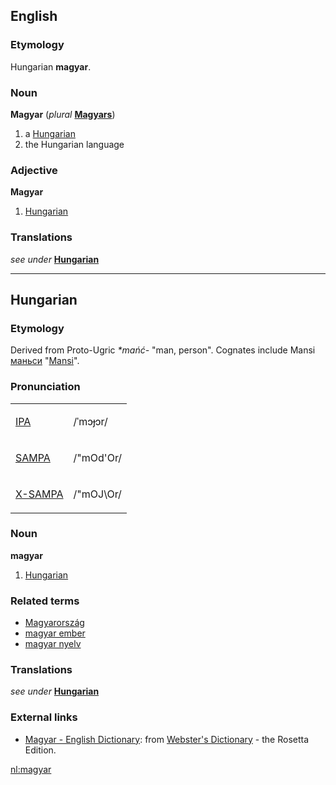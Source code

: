 ==English==
===Etymology===
Hungarian '''magyar'''.

===Noun===
'''Magyar''' (''plural'' '''[[Magyars]]''')
# a [[Hungarian]]
# the Hungarian language

===Adjective===
'''Magyar'''
# [[Hungarian]]

===Translations===
''see under'' '''[[Hungarian]]'''

----

==Hungarian==
===Etymology===
Derived from Proto-Ugric ''*mańć-'' "man, person".  Cognates include Mansi [[маньси]] "[[Mansi]]".

===Pronunciation===
{| border=1 cellpadding=5
| [[w:IPA|IPA]] || /ˈmɔɟɔr/
|-
| [[w:SAMPA|SAMPA]] || /"mOd'Or/
|-
| [[w:X-SAMPA|X-SAMPA]] || /"mOJ\Or/
|}

===Noun===
'''magyar'''
# [[Hungarian]]

===Related terms===
*[[Magyarország]]
*[[magyar ember]]
*[[magyar nyelv]]

===Translations===
''see under'' '''[[Hungarian]]'''

=== External links ===
*[http://www.websters-online-dictionary.org/definition/Hungarian-english/ Magyar - English Dictionary]: from [http://www.websters-online-dictionary.org/ Webster's Dictionary] - the Rosetta Edition.

[[nl:magyar]]
